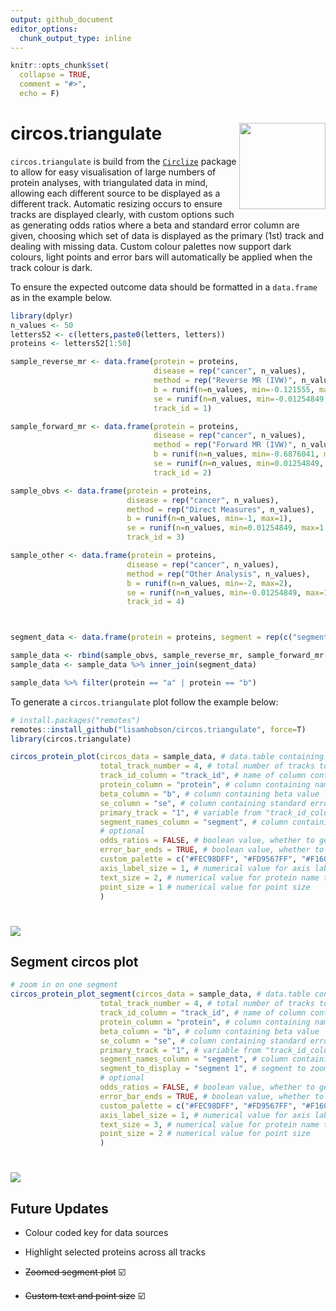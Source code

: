 ```yaml
---
output: github_document
editor_options: 
  chunk_output_type: inline
---
```


```r
knitr::opts_chunk$set(
  collapse = TRUE,
  comment = "#>",
  echo = F)

```

# circos.triangulate <img src="images/circos-triangulate-icon.png" align="right" height="138"/></a>

`circos.triangulate` is build from the [`Circlize`](https://github.com/jokergoo/circlize) package to allow for easy visualisation of large numbers of protein analyses, with triangulated data in mind, allowing each different source to be displayed as a different track. Automatic resizing occurs to ensure tracks are displayed clearly, with custom options such as generating odds ratios where a beta and standard error column are given, choosing which set of data is displayed as the primary (1st) track and dealing with missing data. Custom colour palettes now support dark colours, light points and error bars will automatically be applied when the track colour is dark.

To ensure the expected outcome data should be formatted in a `data.frame` as in the example below.

```r
library(dplyr)
n_values <- 50
letters52 <- c(letters,paste0(letters, letters))
proteins <- letters52[1:50]

sample_reverse_mr <- data.frame(protein = proteins,
                                disease = rep("cancer", n_values),
                                method = rep("Reverse MR (IVW)", n_values),
                                b = runif(n=n_values, min=-0.121555, max=0.07898039),
                                se = runif(n=n_values, min=-0.01254849, max=1.04765049),
                                track_id = 1)

sample_forward_mr <- data.frame(protein = proteins,
                                disease = rep("cancer", n_values),
                                method = rep("Forward MR (IVW)", n_values),
                                b = runif(n=n_values, min=-0.6876041, max=0.3437124),
                                se = runif(n=n_values, min=0.01254849, max=1.04765049),
                                track_id = 2)

sample_obvs <- data.frame(protein = proteins,
                          disease = rep("cancer", n_values),
                          method = rep("Direct Measures", n_values),
                          b = runif(n=n_values, min=-1, max=1),
                          se = runif(n=n_values, min=0.01254849, max=1.04765049),
                          track_id = 3)

sample_other <- data.frame(protein = proteins,
                          disease = rep("cancer", n_values),
                          method = rep("Other Analysis", n_values),
                          b = runif(n=n_values, min=-2, max=2),
                          se = runif(n=n_values, min=-0.01254849, max=1.04765049),
                          track_id = 4)



segment_data <- data.frame(protein = proteins, segment = rep(c("segment 1", "segment 2", "segment 3", "segment 4", "segment 5"), length(proteins)/5))

sample_data <- rbind(sample_obvs, sample_reverse_mr, sample_forward_mr[as.integer(runif(n=50, min=1, max=n_values)) %>% unique(),], sample_other)
sample_data <- sample_data %>% inner_join(segment_data)

sample_data %>% filter(protein == "a" | protein == "b")

```

To generate a `circos.triangulate` plot follow the example below:

```r
# install.packages("remotes")
remotes::install_github("lisamhobson/circos.triangulate", force=T)
library(circos.triangulate)

circos_protein_plot(circos_data = sample_data, # data.table containing all of the data to plot
                    total_track_number = 4, # total number of tracks to plot (can be less than sources of data if only plotting subset)
                    track_id_column = "track_id", # name of column containing variable to determine which track e.g. method / data source
                    protein_column = "protein", # column containing names of proteins
                    beta_column = "b", # column containing beta value 
                    se_column = "se", # column containing standard error to generate error bars
                    primary_track = "1", # variable from "track_id_column" to determine which track is first to plot and used to generate names
                    segment_names_column = "segment", # column containing factor to subset data on
                    # optional
                    odds_ratios = FALSE, # boolean value, whether to generate and plot odds ratios from beta and se (default = FALSE)
                    error_bar_ends = TRUE, # boolean value, whether to add ends to error bars (default = T)
                    custom_palette = c("#FEC98DFF", "#FD9567FF", "#F1605DFF", "#CD4071FF"), # provide custom colour palette, supports viridis or custom vector
                    axis_label_size = 1, # numerical value for axis label font size
                    text_size = 2, # numerical value for protein name text size
                    point_size = 1 # numerical value for point size
                    )
```

# <img src="images/example_circos_new.png" align="centre"/>

## Segment circos plot

```r
# zoom in on one segment 
circos_protein_plot_segment(circos_data = sample_data, # data.table containing all of the data to plot
                    total_track_number = 4, # total number of tracks to plot (can be less than sources of data if only plotting subset)
                    track_id_column = "track_id", # name of column containing variable to determine which track e.g. method / data source
                    protein_column = "protein", # column containing names of proteins
                    beta_column = "b", # column containing beta value 
                    se_column = "se", # column containing standard error to generate error bars
                    primary_track = "1", # variable from "track_id_column" to determine which track is first to plot and used to generate names
                    segment_names_column = "segment", # column containing factor to subset data on
                    segment_to_display = "segment 1", # segment to zoom in on
                    # optional
                    odds_ratios = FALSE, # boolean value, whether to generate and plot odds ratios from beta and se (default = FALSE)
                    error_bar_ends = TRUE, # boolean value, whether to add ends to error bars (default = T)
                    custom_palette = c("#FEC98DFF", "#FD9567FF", "#F1605DFF", "#CD4071FF"), # provide custom colour palette, supports viridis or custom vector
                    axis_label_size = 1, # numerical value for axis label font size
                    text_size = 3, # numerical value for protein name text size
                    point_size = 2 # numerical value for point size
                    )

```

# <img src="images/example_circos_segment_new.png" align="centre"/>

## Future Updates

-   Colour coded key for data sources

-   Highlight selected proteins across all tracks

-   ~~Zoomed segment plot~~ ☑️

-   ~~Custom text and point size~~ ☑️
